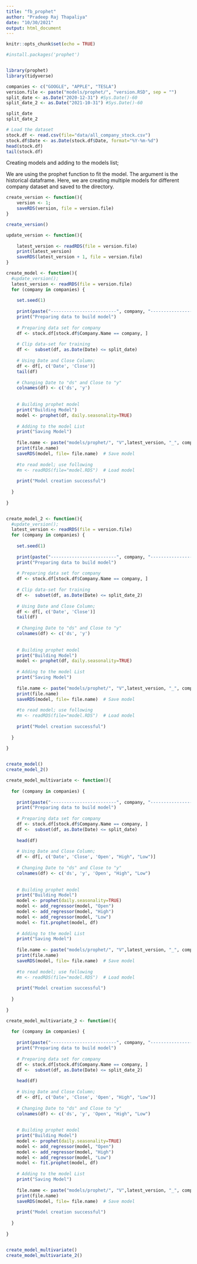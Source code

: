 ```yaml
---
title: "fb_prophet"
author: "Pradeep Raj Thapaliya"
date: "10/30/2021"
output: html_document
---
```


```r
knitr::opts_chunk$set(echo = TRUE)
```

```r

#install.packages('prophet')


library(prophet)
library(tidyverse)

companies <- c("GOOGLE", "APPLE", "TESLA") 
version.file <- paste("models/prophet/", "version.RSD", sep = "")
split_date <- as.Date("2020-12-31") #Sys.Date()-60
split_date_2 <- as.Date("2021-10-31") #Sys.Date()-60

split_date
split_date_2
```

```r

# Load the dataset
stock.df <- read.csv(file="data/all_company_stock.csv")
stock.df$Date <- as.Date(stock.df$Date, format="%Y-%m-%d")
head(stock.df)
tail(stock.df)

```

Creating models and adding to the models list;

We are using the prophet function to fit the model. The argument is the historical dataframe. Here, we are creating multiple models for different company dataset and saved to the directory.

```r

create_version <- function(){ 
    version <- 1;
    saveRDS(version, file = version.file) 
}

create_version()

update_version <- function(){ 
  
    latest_version <- readRDS(file = version.file)
    print(latest_version)
    saveRDS(latest_version + 1, file = version.file) 
} 

create_model <- function(){ 
  #update_version();
  latest_version <- readRDS(file = version.file)
  for (company in companies) {
    
    set.seed(1)
    
    print(paste("-------------------------", company, "--------------------------------------"))
    print("Preparing data to build model")
    
    # Preparing data set for company
    df <- stock.df[stock.df$Company.Name == company, ]
    
    # Clip data-set for training
    df <-  subset(df, as.Date(Date) <= split_date) 
    
    # Using Date and Close Column; 
    df <- df[, c('Date', 'Close')]
    tail(df)
    
    # Changing Date to "ds" and Close to "y"
    colnames(df) <- c('ds', 'y')
    
    
    # Building prophet model
    print("Building Model")
    model <- prophet(df, daily.seasonality=TRUE)
  
    # Adding to the model List
    print("Saving Model")
    
    file.name <- paste("models/prophet/", "V",latest_version, "_", company, ".RSD", sep = "")
    print(file.name)
    saveRDS(model, file= file.name)  # Save model
    
    #to read model; use following
    #m <- readRDS(file="model.RDS")  # Load model
   
    print("Model creation successful")
    
  } 
  
}


create_model_2 <- function(){ 
  #update_version();
  latest_version <- readRDS(file = version.file)
  for (company in companies) {
    
    set.seed(1)
    
    print(paste("-------------------------", company, "--------------------------------------"))
    print("Preparing data to build model")
    
    # Preparing data set for company
    df <- stock.df[stock.df$Company.Name == company, ]
    
    # Clip data-set for training
    df <-  subset(df, as.Date(Date) <= split_date_2) 
    
    # Using Date and Close Column; 
    df <- df[, c('Date', 'Close')]
    tail(df)
    
    # Changing Date to "ds" and Close to "y"
    colnames(df) <- c('ds', 'y')
    
    
    # Building prophet model
    print("Building Model")
    model <- prophet(df, daily.seasonality=TRUE)
  
    # Adding to the model List
    print("Saving Model")
    
    file.name <- paste("models/prophet/", "V",latest_version, "_", company, "_2.RSD", sep = "")
    print(file.name)
    saveRDS(model, file= file.name)  # Save model
    
    #to read model; use following
    #m <- readRDS(file="model.RDS")  # Load model
   
    print("Model creation successful")
    
  } 
  
}


create_model()
create_model_2()

```


```r

create_model_multivariate <- function(){ 
  
  for (company in companies) {
    
    print(paste("-------------------------", company, "--------------------------------------"))
    print("Preparing data to build model")
    
    # Preparing data set for company
    df <- stock.df[stock.df$Company.Name == company, ]
    df <-  subset(df, as.Date(Date) <= split_date) 
    
    head(df)
    
    # Using Date and Close Column; 
    df <- df[, c('Date', 'Close', 'Open', "High", "Low")]
    
    # Changing Date to "ds" and Close to "y"
    colnames(df) <- c('ds', 'y', 'Open', "High", "Low")
    
    
    # Building prophet model
    print("Building Model")
    model <- prophet(daily.seasonality=TRUE)
    model <- add_regressor(model, "Open")
    model <- add_regressor(model, "High")
    model <- add_regressor(model, "Low")
    model <- fit.prophet(model, df)
  
    # Adding to the model List
    print("Saving Model")
    
    file.name <- paste("models/prophet/", "V",latest_version, "_", company, "_MULTI.RSD", sep = "")
    print(file.name)
    saveRDS(model, file= file.name)  # Save model
    
    #to read model; use following
    #m <- readRDS(file="model.RDS")  # Load model
   
    print("Model creation successful")
    
  } 
  
}

create_model_multivariate_2 <- function(){ 
  
  for (company in companies) {
    
    print(paste("-------------------------", company, "--------------------------------------"))
    print("Preparing data to build model")
    
    # Preparing data set for company
    df <- stock.df[stock.df$Company.Name == company, ]
    df <-  subset(df, as.Date(Date) <= split_date_2) 
    
    head(df)
    
    # Using Date and Close Column; 
    df <- df[, c('Date', 'Close', 'Open', "High", "Low")]
    
    # Changing Date to "ds" and Close to "y"
    colnames(df) <- c('ds', 'y', 'Open', "High", "Low")
    
    
    # Building prophet model
    print("Building Model")
    model <- prophet(daily.seasonality=TRUE)
    model <- add_regressor(model, "Open")
    model <- add_regressor(model, "High")
    model <- add_regressor(model, "Low")
    model <- fit.prophet(model, df)
  
    # Adding to the model List
    print("Saving Model")
    
    file.name <- paste("models/prophet/", "V",latest_version, "_", company, "_MULTI_2.RSD", sep = "")
    print(file.name)
    saveRDS(model, file= file.name)  # Save model
    
    print("Model creation successful")
    
  } 
  
}


create_model_multivariate()
create_model_multivariate_2()

```

